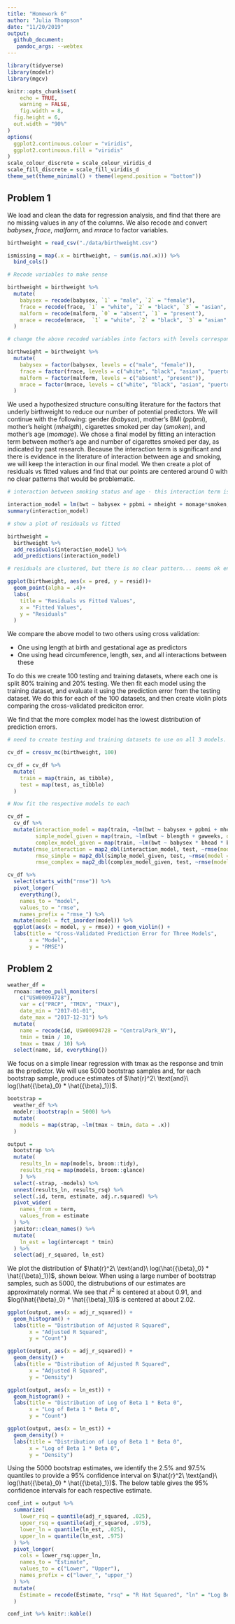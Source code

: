 ```yaml
---
title: "Homework 6"
author: "Julia Thompson"
date: "11/20/2019"
output:
  github_document:
   pandoc_args: --webtex
---
```


```r
library(tidyverse)
library(modelr)
library(mgcv)

knitr::opts_chunk$set(
	echo = TRUE,
	warning = FALSE,
	fig.width = 8, 
  fig.height = 6,
  out.width = "90%"
)
options(
  ggplot2.continuous.colour = "viridis",
  ggplot2.continuous.fill = "viridis"
)
scale_colour_discrete = scale_colour_viridis_d
scale_fill_discrete = scale_fill_viridis_d
theme_set(theme_minimal() + theme(legend.position = "bottom"))
```


## Problem 1

We load and clean the data for regression analysis, and find that there are no missing values in any of the columns. We also recode and convert _babysex_, _frace_, _malform_, and _mrace_ to factor variables. 

```r
birthweight = read_csv("./data/birthweight.csv") 

ismissing = map(.x = birthweight, ~ sum(is.na(.x))) %>%  
  bind_cols()

# Recode variables to make sense

birthweight = birthweight %>% 
  mutate(
    babysex = recode(babysex, `1` = "male", `2` = "female"),
    frace = recode(frace, `1` = "white", `2` = "black", `3` = "asian", `4` = "puerto rican", `8` = "other", `9` = "unknown"),
    malform = recode(malform, `0` = "absent", `1` = "present"),
    mrace = recode(mrace,  `1` = "white", `2` = "black", `3` = "asian", `4` = "puerto rican", `8` = "other")
  )

# change the above recoded variables into factors with levels corresponding to the above order

birthweight = birthweight %>% 
  mutate(
    babysex = factor(babysex, levels = c("male", "female")),
    frace = factor(frace, levels = c("white", "black", "asian", "puerto rican", "other", "unknown")),
    malform = factor(malform, levels = c("absent", "present")),
    mrace = factor(mrace, levels = c("white", "black", "asian", "puerto rican", "other"))
  )
```

We used a hypothesized structure consulting literature for the factors that underly birthweight to reduce our number of potential predictors. We will continue with the following: gender (_babysex_), mother's BMI (_ppbmi_), mother's height (_mheigth_), cigarettes smoked per day (_smoken_), and mother's age (_momage_). We chose a final model by fitting an interaction term between mother's age and number of cigarettes smoked per day, as indicated by past research. Because the interaction term is significant and there is evidence in the literature of interaction between age and smoking, we will keep the interaction in our final model. We then create a plot of residuals vs fitted values and find that our points are centered around 0 with no clear patterns that would be problematic. 

```r
# interaction between smoking status and age - this interaction term is significant, so we will keep this as our final model

interaction_model = lm(bwt ~ babysex + ppbmi + mheight + momage*smoken, data = birthweight) 
summary(interaction_model)

# show a plot of residuals vs fitted

birthweight = 
  birthweight %>% 
  add_residuals(interaction_model) %>% 
  add_predictions(interaction_model)

# residuals are clustered, but there is no clear pattern... seems ok enough to proceed

ggplot(birthweight, aes(x = pred, y = resid))+
  geom_point(alpha = .4)+
  labs(
    title = "Residuals vs Fitted Values",
    x = "Fitted Values",
    y = "Residuals"
  )
```

We compare the above model to two others using cross validation:

* One using length at birth and gestational age as predictors
* One using head circumference, length, sex, and all interactions between these

To do this we create 100 testing and training datasets, where each one is split 80% training and 20% testing. We then fit each model using the training dataset, and evaluate it using the prediction error from the testing dataset. We do this for each of the 100 datasets, and then create violin plots comparing the cross-validated prediciton error. 

We find that the more complex model has the lowest distribution of prediction errors. 

```r
# need to create testing and training datasets to use on all 3 models.

cv_df = crossv_mc(birthweight, 100)

cv_df = cv_df %>% 
  mutate(
    train = map(train, as_tibble),
    test = map(test, as_tibble)
  )

```

```r
# Now fit the respective models to each

cv_df = 
  cv_df %>% 
  mutate(interaction_model = map(train, ~lm(bwt ~ babysex + ppbmi + mheight + momage * smoken, data = .x)),
         simple_model_given = map(train, ~lm(bwt ~ blength + gaweeks, data = .x)),
         complex_model_given = map(train, ~lm(bwt ~ babysex * bhead * blength, data = .x))) %>% 
  mutate(rmse_interaction = map2_dbl(interaction_model, test, ~rmse(model = .x, data = .y)),
         rmse_simple = map2_dbl(simple_model_given, test, ~rmse(model = .x, data = .y)),
         rmse_complex = map2_dbl(complex_model_given, test, ~rmse(model = .x, data = .y)))

cv_df %>% 
  select(starts_with("rmse")) %>% 
  pivot_longer(
    everything(),
    names_to = "model", 
    values_to = "rmse",
    names_prefix = "rmse_") %>% 
  mutate(model = fct_inorder(model)) %>% 
  ggplot(aes(x = model, y = rmse)) + geom_violin() +
  labs(title = "Cross-Validated Prediction Error for Three Models",
       x = "Model",
       y = "RMSE")
```

## Problem 2

```r
weather_df = 
  rnoaa::meteo_pull_monitors(
    c("USW00094728"),
    var = c("PRCP", "TMIN", "TMAX"), 
    date_min = "2017-01-01",
    date_max = "2017-12-31") %>%
  mutate(
    name = recode(id, USW00094728 = "CentralPark_NY"),
    tmin = tmin / 10,
    tmax = tmax / 10) %>%
  select(name, id, everything())
```

We focus on a simple linear regression with tmax as the response and tmin as the predictor. We will use 5000 bootstrap samples and, for each bootstrap sample, produce estimates of $\hat{r}^2\ \text{and}\ log(\hat{{\beta}_0} * \hat{{\beta}_1})$.

```r
bootstrap = 
  weather_df %>% 
  modelr::bootstrap(n = 5000) %>% 
  mutate(
    models = map(strap, ~lm(tmax ~ tmin, data = .x))
  )

output = 
  bootstrap %>% 
  mutate(
    results_ln = map(models, broom::tidy),
    results_rsq = map(models, broom::glance)
    ) %>% 
  select(-strap, -models) %>%
  unnest(results_ln, results_rsq) %>% 
  select(.id, term, estimate, adj.r.squared) %>% 
  pivot_wider(
    names_from = term, 
    values_from = estimate
  ) %>% 
  janitor::clean_names() %>% 
  mutate(
    ln_est = log(intercept * tmin)
  ) %>% 
  select(adj_r_squared, ln_est)
```

We plot the distribution of $\hat{r}^2\ \text{and}\ log(\hat{{\beta}_0} * \hat{{\beta}_1})$, shown below. When using a large number of bootstrap samples, such as 5000, the distrubutions of our estimates are approximately normal. We see that $\hat{r}^2$ is centered at about 0.91, and $log(\hat{{\beta}_0} * \hat{{\beta}_1})$ is centered at about 2.02. 

```r
ggplot(output, aes(x = adj_r_squared)) +
  geom_histogram() +
  labs(title = "Distribution of Adjusted R Squared",
       x = "Adjusted R Squared",
       y = "Count")

ggplot(output, aes(x = adj_r_squared)) +
  geom_density() +
  labs(title = "Distribution of Adjusted R Squared",
       x = "Adjusted R Squared",
       y = "Density")

ggplot(output, aes(x = ln_est)) +
  geom_histogram() +
  labs(title = "Distribution of Log of Beta 1 * Beta 0",
       x = "Log of Beta 1 * Beta 0",
       y = "Count")

ggplot(output, aes(x = ln_est)) +
  geom_density() +
  labs(title = "Distribution of Log of Beta 1 * Beta 0",
       x = "Log of Beta 1 * Beta 0",
       y = "Density")
```

Using the 5000 bootstrap estimates, we identify the 2.5% and 97.5% quantiles to provide a 95% confidence interval on $\hat{r}^2\ \text{and}\ log(\hat{{\beta}_0} * \hat{{\beta}_1})$. The below table gives the 95% confidence intervals for each respective estimate. 

```r
conf_int = output %>% 
  summarize(
    lower_rsq = quantile(adj_r_squared, .025),
    upper_rsq = quantile(adj_r_squared, .975),
    lower_ln = quantile(ln_est, .025),
    upper_ln = quantile(ln_est, .975)
  ) %>% 
  pivot_longer(
    cols = lower_rsq:upper_ln,
    names_to = "Estimate",
    values_to = c("Lower", "Upper"),
    names_prefix = c("lower_", "upper_")
  ) %>% 
  mutate(
    Estimate = recode(Estimate, "rsq" = "R Hat Squared", "ln" = "Log Beta Hat")
  )

conf_int %>% knitr::kable()
```

